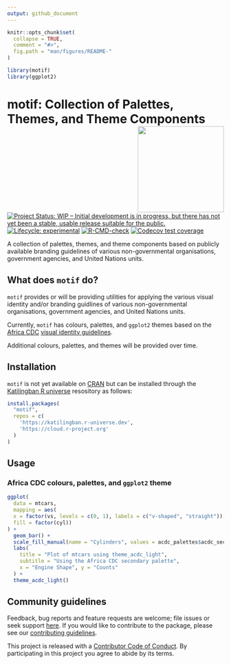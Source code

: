 ```yaml
---
output: github_document
---
```


<!-- README.md is generated from README.Rmd. Please edit that file -->

```r
knitr::opts_chunk$set(
  collapse = TRUE,
  comment = "#>",
  fig.path = "man/figures/README-"
)

library(motif)
library(ggplot2)
```

# motif: Collection of Palettes, Themes, and Theme Components <img src="man/figures/logo.png" width="200" align="right" />

<!-- badges: start -->
[![Project Status: WIP – Initial development is in progress, but there has not yet been a stable, usable release suitable for the public.](https://www.repostatus.org/badges/latest/wip.svg)](https://www.repostatus.org/#wip)
[![Lifecycle: experimental](https://img.shields.io/badge/lifecycle-experimental-orange.svg)](https://lifecycle.r-lib.org/articles/stages.html#experimental)
[![R-CMD-check](https://github.com/katilingban/motif/actions/workflows/R-CMD-check.yaml/badge.svg)](https://github.com/katilingban/motif/actions/workflows/R-CMD-check.yaml)
[![Codecov test coverage](https://codecov.io/gh/katilingban/motif/branch/main/graph/badge.svg)](https://app.codecov.io/gh/katilingban/motif?branch=main)
<!-- badges: end -->

A collection of palettes, themes, and theme components based on publicly available branding guidelines of various non-governmental organisations, government agencies, and United Nations units.

## What does `motif` do?

`motif` provides or will be providing utilities for applying the various visual identity and/or branding guidlines of various non-governmental organisations, government agencies, and United Nations units.

Currently, `motif` has colours, palettes, and `ggplot2` themes based on the [Africa CDC](https://africacdc.org/) [visual identity guidelines](https://africacdc.org/download/visual-identity-africa-cdc-branding-guide/).

Additional colours, palettes, and themes will be provided over time.

## Installation

`motif` is not yet available on [CRAN](https://cran.r-project.org) but can be installed through the [Katilingban R universe](https://katilingban.r-universe.dev) resository as follows:

```R
install.packages(
  "motif", 
  repos = c(
    'https://katilingban.r-universe.dev', 
    'https://cloud.r-project.org'
  )
)
```

## Usage

### Africa CDC colours, palettes, and `ggplot2` theme

```r
ggplot(
  data = mtcars,
  mapping = aes(
  x = factor(vs, levels = c(0, 1), labels = c("v-shaped", "straight")),
  fill = factor(cyl))
) +
  geom_bar() +
  scale_fill_manual(name = "Cylinders", values = acdc_palettes$acdc_secondary) +
  labs(
    title = "Plot of mtcars using theme_acdc_light",
    subtitle = "Using the Africa CDC secondary palette",
    x = "Engine Shape", y = "Counts"
  ) +
  theme_acdc_light()
```

## Community guidelines

Feedback, bug reports and feature requests are welcome; file issues or seek support [here](https://github.com/katilingban/motif/issues). If you would like to contribute to the package, please see our [contributing guidelines](https://katilingban.io/motif/CONTRIBUTING.html).

This project is released with a [Contributor Code of Conduct](https://katilingban.io/motif/CODE_OF_CONDUCT.html). By participating in this project you agree to abide by its terms.

